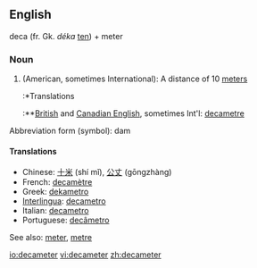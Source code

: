==English==

deca (fr. Gk. ''d&eacute;ka'' [[ten]]) + meter

===Noun===
{{en-noun}}

# (American, sometimes International): A distance of 10 [[meter]]s
#:*Translations
#:**[[British English|British]] and [[Canadian English]], sometimes Int'l: [[decametre]]

Abbreviation form (symbol): dam

====Translations====
*Chinese: [[十米]] (shí mǐ), [[公丈]] (gōngzhàng)
*French: [[decamètre]] {{m}}
*Greek: [[dekametro]]
*[[Interlingua]]: [[decametro]]
*Italian: [[decametro]] {{m}}
*Portuguese: [[decâmetro]] {{m}}

See also: [[meter]], [[metre]]

[[io:decameter]]
[[vi:decameter]]
[[zh:decameter]]